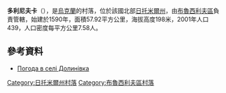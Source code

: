 {{coord|50|9|55|N|29|26|27|E|scale:30000|display=title}}

'''多利尼夫卡'''（{{lang-uk|Долинівка}}），是[[烏克蘭|烏克蘭]]的村落，位於該國北部[[日托米爾州|日托米爾州]]，由[[布魯西利夫區|布魯西利夫區]]負責管轄，始建於1590年，面積57.92平方公里，海拔高度198米，2001年人口439，人口密度每平方公里7.58人。

==參考資料==
* [http://weather.in.ua/ua/zhitomirskaja/7121 Погода в селі Долинівка]{{Wayback|url=http://weather.in.ua/ua/zhitomirskaja/7121 |date=20111219163408 }}

{{DEFAULTSORT:Долинівка}}
[[Category:日托米爾州村落|Category:日托米爾州村落]]
[[Category:布魯西利夫區村落|Category:布魯西利夫區村落]]


{{Zhytomyr-geo-stub}}